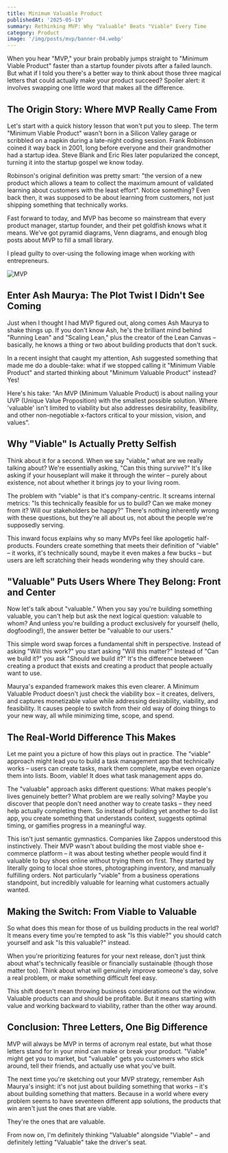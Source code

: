 ```yaml
---
title: Minimum Valuable Product
publishedAt: '2025-05-19'
summary: Rethinking MVP: Why "Valuable" Beats "Viable" Every Time
category: Product
image: '/img/posts/mvp/banner-04.webp'
---
```


When you hear "MVP," your brain probably jumps straight to "Minimum Viable Product" faster than a startup founder pivots after a failed launch. But what if I told you there's a better way to think about those three magical letters that could actually make your product succeed? Spoiler alert: it involves swapping one little word that makes all the difference.

## The Origin Story: Where MVP Really Came From

Let's start with a quick history lesson that won't put you to sleep. The term "Minimum Viable Product" wasn't born in a Silicon Valley garage or scribbled on a napkin during a late-night coding session. Frank Robinson coined it way back in 2001, long before everyone and their grandmother had a startup idea. Steve Blank and Eric Ries later popularized the concept, turning it into the startup gospel we know today.

Robinson's original definition was pretty smart: "the version of a new product which allows a team to collect the maximum amount of validated learning about customers with the least effort". Notice something? Even back then, it was supposed to be about learning from customers, not just shipping something that technically works.

Fast forward to today, and MVP has become so mainstream that every product manager, startup founder, and their pet goldfish knows what it means. We've got pyramid diagrams, Venn diagrams, and enough blog posts about MVP to fill a small library.

I plead guilty to over-using the following image when working with entrepreneurs.

![MVP](/img/posts/mvp/mvp.png)

## Enter Ash Maurya: The Plot Twist I Didn't See Coming

Just when I thought I had MVP figured out, along comes Ash Maurya to shake things up. If you don't know Ash, he's the brilliant mind behind "Running Lean" and "Scaling Lean," plus the creator of the Lean Canvas – basically, he knows a thing or two about building products that don't suck.

In a recent insight that caught my attention, Ash suggested something that made me do a double-take: what if we stopped calling it "Minimum Viable Product" and started thinking about "Minimum Valuable Product" instead? Yes!

Here's his take: "An MVP (Minimum Valuable Product) is about nailing your UVP (Unique Value Proposition) with the smallest possible solution. Where 'valuable' isn't limited to viability but also addresses desirability, feasibility, and other non-negotiable x-factors critical to your mission, vision, and values".

<YouTube id="b7Gxihlfq-0" />

## Why "Viable" Is Actually Pretty Selfish

Think about it for a second. When we say "viable," what are we really talking about? We're essentially asking, "Can this thing survive?" It's like asking if your houseplant will make it through the winter – purely about existence, not about whether it brings joy to your living room.

The problem with "viable" is that it's company-centric. It screams internal metrics: "Is this technically feasible for us to build? Can we make money from it? Will our stakeholders be happy?" There's nothing inherently wrong with these questions, but they're all about us, not about the people we're supposedly serving.

This inward focus explains why so many MVPs feel like apologetic half-products. Founders create something that meets their definition of "viable" – it works, it's technically sound, maybe it even makes a few bucks – but users are left scratching their heads wondering why they should care.

## "Valuable" Puts Users Where They Belong: Front and Center

Now let's talk about "valuable." When you say you're building something valuable, you can't help but ask the next logical question: valuable to whom? And unless you're building a product exclusively for yourself (hello, dogfooding!), the answer better be "valuable to our users."

This simple word swap forces a fundamental shift in perspective. Instead of asking "Will this work?" you start asking "Will this matter?" Instead of "Can we build it?" you ask "Should we build it?" It's the difference between creating a product that exists and creating a product that people actually want to use.

Maurya's expanded framework makes this even clearer. A Minimum Valuable Product doesn't just check the viability box – it creates, delivers, and captures monetizable value while addressing desirability, viability, and feasibility. It causes people to switch from their old way of doing things to your new way, all while minimizing time, scope, and spend.

## The Real-World Difference This Makes

Let me paint you a picture of how this plays out in practice. The "viable" approach might lead you to build a task management app that technically works – users can create tasks, mark them complete, maybe even organize them into lists. Boom, viable! It does what task management apps do.

The "valuable" approach asks different questions: What makes people's lives genuinely better? What problem are we really solving? Maybe you discover that people don't need another way to create tasks – they need help actually completing them. So instead of building yet another to-do list app, you create something that understands context, suggests optimal timing, or gamifies progress in a meaningful way.

This isn't just semantic gymnastics. Companies like Zappos understood this instinctively. Their MVP wasn't about building the most viable shoe e-commerce platform – it was about testing whether people would find it valuable to buy shoes online without trying them on first. They started by literally going to local shoe stores, photographing inventory, and manually fulfilling orders. Not particularly "viable" from a business operations standpoint, but incredibly valuable for learning what customers actually wanted.

## Making the Switch: From Viable to Valuable

So what does this mean for those of us building products in the real world? It means every time you're tempted to ask "Is this viable?" you should catch yourself and ask "Is this valuable?" instead.

When you're prioritizing features for your next release, don't just think about what's technically feasible or financially sustainable (though those matter too). Think about what will genuinely improve someone's day, solve a real problem, or make something difficult feel easy.

This shift doesn't mean throwing business considerations out the window. Valuable products can and should be profitable. But it means starting with value and working backward to viability, rather than the other way around.

## Conclusion: Three Letters, One Big Difference

MVP will always be MVP in terms of acronym real estate, but what those letters stand for in your mind can make or break your product. "Viable" might get you to market, but "valuable" gets you customers who stick around, tell their friends, and actually use what you've built.

The next time you're sketching out your MVP strategy, remember Ash Maurya's insight: it's not just about building something that works – it's about building something that matters. Because in a world where every problem seems to have seventeen different app solutions, the products that win aren't just the ones that are viable.

They're the ones that are valuable.

From now on, I'm definitely thinking "Valuable" alongside "Viable" – and definitely letting "Valuable" take the driver's seat.
